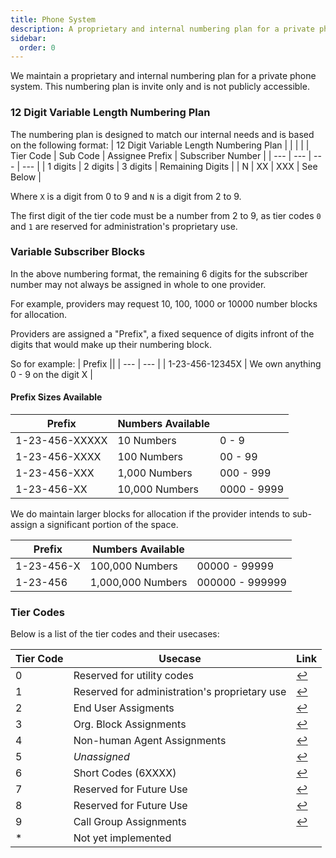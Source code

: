---
title: Phone System
description: A proprietary and internal numbering plan for a private phone system.
sidebar:
  order: 0
---
We maintain a proprietary and internal numbering plan for a private phone system. This numbering plan is invite only and is not publicly accessible. 

### 12 Digit Variable Length Numbering Plan

The numbering plan is designed to match our internal needs and is based on the following format:
| 12 Digit Variable Length Numbering Plan | | | |
| Tier Code | Sub Code | Assignee Prefix | Subscriber Number |
| --- | --- | --- | --- |
| 1 digits  | 2 digits | 3 digits | Remaining Digits | 
| N | XX | XXX | See Below |


Where `X` is a digit from 0 to 9 and `N` is a digit from 2 to 9. 

The first digit of the tier code must be a number from 2 to 9, as tier codes `0` and `1` are reserved for administration's proprietary use.

### Variable Subscriber Blocks 

In the above numbering format, the remaining 6 digits for the subscriber number may not always be assigned in whole to one provider.

For example, providers may request 10, 100, 1000 or 10000 number blocks for allocation.

Providers are assigned a "Prefix", a fixed sequence of digits infront of the digits that would make up their numbering block.

So for example: 
| Prefix ||
| --- | --- |
| 1-23-456-12345X | We own anything 0 - 9 on the digit X |

#### Prefix Sizes Available

| Prefix | Numbers Available | |
| --- | --- | --- |
| 1-23-456-XXXXX | 10 Numbers | 0 - 9 |
| 1-23-456-XXXX | 100 Numbers | 00 - 99 |
| 1-23-456-XXX | 1,000 Numbers | 000 - 999 |
| 1-23-456-XX | 10,000 Numbers | 0000 - 9999 |

We do maintain larger blocks for allocation if the provider intends to sub-assign a significant portion of the space.

| Prefix | Numbers Available | |
| --- | --- | --- |
| 1-23-456-X | 100,000 Numbers | 00000 - 99999 |
| 1-23-456 | 1,000,000 Numbers | 000000 - 999999 |

### Tier Codes

Below is a list of the tier codes and their usecases:

| Tier Code | Usecase | Link |
| --- | --- | --- |
| 0 | Reserved for utility codes | [↩](/srv/comms/phone/0) |
| 1 | Reserved for administration's proprietary use | [↩](/srv/comms/phone/1) |
| 2 | End User Assigments | [↩](/srv/comms/phone/2) |
| 3 | Org. Block Assignments | [↩](/srv/comms/phone/3) |
| 4 | Non-human Agent Assignments | [↩](/srv/comms/phone/4) |
| 5 | *Unassigned* | [↩](/srv/comms/phone/5) |
| 6 | Short Codes (6XXXX) | [↩](/srv/comms/phone/6) |
| 7 | Reserved for Future Use | [↩](/srv/comms/phone/7) |
| 8 | Reserved for Future Use | [↩](/srv/comms/phone/8) |
| 9 | Call Group Assignments | [↩](/srv/comms/phone/9) |
| * | Not yet implemented | |